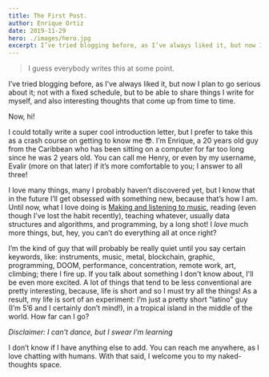 ```yaml
---
title: The First Post.
author: Enrique Ortiz
date: 2019-11-29
hero: ./images/hero.jpg
excerpt: I’ve tried blogging before, as I’ve always liked it, but now I plan to go serious about it; not with a fixed schedule, but to be able to share things I write for myself, and also interesting thoughts that come up from time to time.
---
```


> I guess everybody writes this at some point.

I’ve tried blogging before, as I’ve always liked it, but now I plan to go serious about it; not with a fixed schedule, but to be able to share things I write for myself, and also interesting thoughts that come up from time to time.

Now, hi!

I could totally write a super cool introduction letter, but I prefer to take this as a crash course on getting to know me 😎.  I’m Enrique, a 20 years old guy from the Caribbean who has been sitting on a computer for far too long since he was 2 years old. You can call me Henry, or even by my username, Evalir (more on that later) if it’s more comfortable to you; I answer to all three! 

I love many things, many I probably haven’t discovered yet, but I know that in the future I’ll get obsessed with something new, because that’s how I am. Until now, what I love doing is [Making and listening to music](https://evalir.bandcamp.com/),  reading (even though I’ve lost the habit recently), teaching whatever, usually data structures and algorithms, and programming, by a long shot! I *love* much more things, but, hey, you can’t do everything all at once right?

I’m the kind of guy that will probably be really quiet until you say certain keywords, like: instruments, music, metal, blockchain, graphic, programming, DOOM, performance, concentration, remote work, art, climbing; there I fire up. If you talk about something I don't know about, I'll be even more excited. A lot of things that tend to be less conventional are pretty interesting, because, life is short and so I must try all the things! As a result, my life is sort of an experiment: I’m just a pretty short "latino" guy (I’m 5’6 and I certainly don’t mind!), in a tropical island in the middle of the world.  How far can I go?

_Disclaimer: I can’t dance, but I swear I’m learning_

I don’t know if I have anything else to add. You can reach me anywhere, as I love chatting with humans. With that said, I welcome you to my naked-thoughts space.